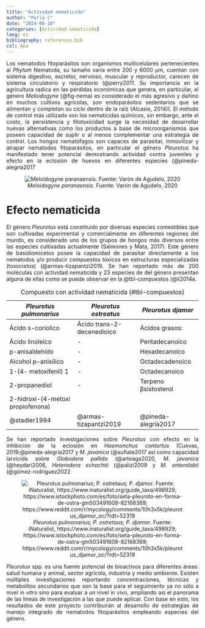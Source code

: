```yaml
---
title: "Actividad nematicida"
author: "Perla C"
date: "2024-08-10"
categories: [Actividad nematicida]
lang: es
bibliography: references.bib
csl: Apa
---
```


::: {style="text-align:justify"} 
Los nematodos fitoparásitos son organismos multicelulares pertenecientes al *Phylum* Nematoda, su tamaño varía entre 200 y 6000 µm, cuentan con sistema digestivo, excretor, nervioso, muscular y reproductor, carecen de sistema circulatorio y respiratorio (@perry2011. Su importancia en la agricultura radica en las pérdidas económicas que genera, en particular, el género *Meloidogyne* (@fig-nema) es considerado el más agresivo y dañino en muchos cultivos agrícolas, son endoparásitos sedentarios que se alimentan y completan su ciclo dentro de la raíz (Alcasio, 2014)(. El método de control más utilizado son los nematicidas químicos, sin embargo, ante el costo, la persistencia y fitotoxicidad surge la necesidad de desarrollar nuevas alternativas como los productos a base de microorganismos que poseen capacidad de suplir o al menos complementar una estrategia de control. Los hongos nematófagos son capaces de parasitar, inmovilizar y atrapar nematodos fitoparásitos, en particular el género *Pleurotus* ha manifestado tener potencial demostrando actividad contra juveniles y efecto en la eclosión de huevos en diferentes especies (@pineda-alegría2017

::: {style="text-align:center"}
![*Meloidogyne paranaensis*. Fuente: Varón de Agudelo, 2020](nema.png){#fig-nema}
:::


# Efecto nematicida

El género *Pleurotus* está constituido por diversas especies comestibles que son cultivadas experimental y comercialmente en diferentes regiones del mundo, es considerado uno de los grupos de hongos más diversos entre las especies cultivadas actualmente (Salmones y Mata, 2017). Este género de basidiomicetos posee la capacidad de parasitar directamente a los nematodos y/o producir compuestos tóxicos en estructuras especializadas (toxocistos) (@armas-tizapantzi2019. Se han reportado más de 200 moléculas con actividad nematicida y 23 especies de del género presentan alguna de ellas como se puede observar en la @tbl-compuestos (@li2014a.
:::

::: {style="text-align:center"}
:Compuesto con actividad nematicida {#tbl-compuestos}

|*Pleurotus pulmonarius*|*Pleurotus ostreatus*|*Pleurotus djamor*|
|-----------------------|---------------------|------------------|
|Ácido s-coriolico|Ácido trans-2-decenedioico| Ácidos grasos:
|Ácido linoleico|-| Pentadecanoico
|p-anisaldehído|-|Hexadecanoico
|Alcohol p-anisílico|-|Octadecadenoico
|1-(4- metoxifenil) 1|-|Octadecanoico
|2-propanediol|-|Terpeno βsistosterol
|2-hidroxi-(4-metoxi propiofenona)|
|@stadler1994|@armas-tizapantzi2019|@pineda-alegría2017
:::

::: {style="text-align:justify"}
Se han reportado investigaciones sobre *Pleurotus* con efecto en la inhibición de la eclosión en *Haemonchus contortus* (Cuevas, 2019;@pineda-alegría2017 y *M. javanica* (@sufiate2017 así como capacidad larvicida sobre *Globodera pallida* (@arteaga2020, *M. javanica* (@heydari2006, *Heterodera schachtii* (@palizi2009 y *M. enterolobii* (@gómez-rodríguez2022
:::

::: {style="text-align:center"}
![*Pleurotus pulmonarius; P. ostretaus; P. djamor*. Fuente: iNaturalist, https://www.inaturalist.org/guide_taxa/498929; https://www.istockphoto.com/es/foto/seta-pleuroto-en-forma-de-ostra-gm503491608-82168369; https://www.reddit.com/r/mycology/comments/10h3x5k/pleurotus_djamor_oc/?rdt=52319](pleu2.png)
:::


::: {style="text-align:justify"}
_Pleurotus_ spp. es una fuente potencial de bioactivos para diferentes áreas: salud humana y animal, sector agrícola, industria y medio ambiente. Existen múltiples investigaciones reportando concentraciones, técnicas y metabolitos secundarios que son la base para el seguimiento ya no sólo a nivel in vitro sino para evaluar a un nivel in vivo, ampliando así el panorama de las líneas de investigación a las que puede aplicar. Con base en esto, los resultados de este proyecto contribuirán al desarrollo de estrategias de manejo integrado de nematodos fitoparásitos empleando especies del género.
::: 
